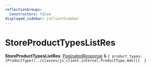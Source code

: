 ```yaml
---
reflectionGroups:
  Constructors: false
displayed_sidebar: jsClientSidebar
---
```



# StoreProductTypesListRes

 **StoreProductTypesListRes**: [PaginatedResponse](../interfaces/js_client.internal.PaginatedResponse.mdx) & ``{ product_types: [ProductType](../classes/js_client.internal.ProductType.mdx)[]  }``
